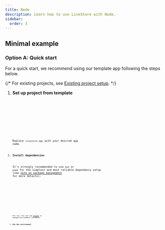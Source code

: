 ```yaml
---
title: Node
description: Learn how to use LiveStore with Node.
sidebar:
  order: 3
---
```



## Minimal example

<NodeMinimalExampleSnippet />

### Option A: Quick start

For a quick start, we recommend using our template app following the steps below.

{/* For existing projects, see [Existing project setup](#existing-project-setup). */}

<Steps>

1. **Set up project from template**

   <Tabs syncKey="package-manager">
     <TabItem label="bun">
       <Code code={makeCreate('node-todomvc-sync-cf', 'bunx')} lang="sh" />
     </TabItem>
     <TabItem label="pnpm">
       <Code code={makeCreate('node-todomvc-sync-cf', 'pnpm dlx')} lang="sh" />
     </TabItem>
     <TabItem label="npm">
       <Code code={makeCreate('node-todomvc-sync-cf', 'npx')} lang="sh" />
     </TabItem>
   </Tabs>

   Replace `livestore-app` with your desired app name.

2. **Install dependencies**

   It's strongly recommended to use `bun` or `pnpm` for the simplest and most reliable dependency setup (see [note on package management](/misc/package-management) for more details).

   <Tabs syncKey="package-manager">
     <TabItem label="bun">
       <Code code="bun install" lang="sh" />
     </TabItem>
     <TabItem label="pnpm">
       <Code code="pnpm install" lang="sh" />
     </TabItem>
     <TabItem label="npm">
       <Code code="npm install" lang="sh" />
     </TabItem>
   </Tabs>

   Pro tip: You can use [direnv](https://direnv.net/) to manage environment variables.

3. **Run dev environment**

   <Tabs syncKey="package-manager">
     <TabItem label="bun">
       <Code code="bun start" lang="sh" />
     </TabItem>
     <TabItem label="pnpm">
       <Code code="pnpm start" lang="sh" />
     </TabItem>
     <TabItem label="npm">
       <Code code="npm run start" lang="sh" />
     </TabItem>
   </Tabs>

</Steps>
